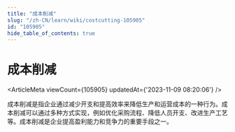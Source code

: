 ```yaml
---
title: "成本削减"
slug: "/zh-CN/learn/wiki/costcutting-105905"
id: "105905"
hide_table_of_contents: true
---
```



<Breadcrumbs current="成本削减" />

# 成本削减

<ArticleMeta viewCount={105905} updatedAt={'2023-11-09 08:20:06'} />
<div className='border-solid border-b border-t-0 my-4 border-[var(--ifm-color-gray-300)]' />

成本削减是指企业通过减少开支和提高效率来降低生产和运营成本的一种行为。成本削减可以通过多种方式实现，例如优化采购流程、降低人员开支、改进生产工艺等。成本削减是企业提高盈利能力和竞争力的重要手段之一。

